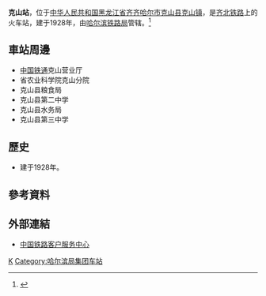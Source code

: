 {{Infobox China railway station 
|车站名称 = 克山站
|图片 = 
|图片介绍 = 
|其他名称 =
|车站拼音 = Keshan
|英文名称 = Keshan Railway Station
|车站代码 = 
|电报码 = KSB
|拼音码 = KSH
|车站位置 = [[黑龙江省|黑龙江省]][[齐齐哈尔市|齐齐哈尔市]][[克山县|克山县]][[克山镇|克山镇]]
|归属= [[哈尔滨铁路局|哈尔滨铁路局]]
|线路 = [[齐北铁路|齐北铁路]]
|车站等级 = [[三等站_(中铁)|三等站]]
|月台数目 =  2
|股道数目 = 
}}
'''克山站'''，位于[[中华人民共和国|中华人民共和国]][[黑龙江省|黑龙江省]][[齐齐哈尔市|齐齐哈尔市]][[克山县|克山县]][[克山镇|克山镇]]，是[[齐北铁路|齐北铁路]]上的火车站，建于1928年，由[[哈尔滨铁路局|哈尔滨铁路局]]管辖。<ref>{{Cite web |url=http://search.huochepiao.com/huochezhan/jieshao/380.htm |title=克山火车站介绍 |accessdate=2017-02-03 |archive-date=2017-02-03 |archive-url=https://web.archive.org/web/20170203163721/http://search.huochepiao.com/huochezhan/jieshao/380.htm |dead-url=no }}</ref>
==車站周邊==
* [[中国铁通|中国铁通]]克山营业厅
* 省农业科学院克山分院
* 克山县粮食局
* 克山县第二中学
* 克山县水务局
* 克山县第三中学

==歷史==
* 建于1928年。
==參考資料==
{{reflist}}
==外部連結==
* [http://www.12306.cn/mormhweb/ 中国铁路客户服务中心]{{Wayback|url=http://www.12306.cn/mormhweb/ |date=20180205163941 }}
{{China-rail-stub}}
{{齐北铁路}}
[[Category:齐齐哈尔市铁路车站|K]]
[[Category:哈尔滨局集团车站|Category:哈尔滨局集团车站]]